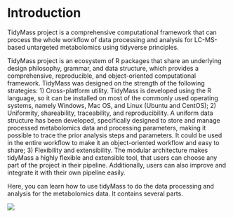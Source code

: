 # Introduction

TidyMass project is a comprehensive computational framework that can process the whole workflow of data processing and analysis for LC-MS-based untargeted metabolomics using tidyverse principles.

TidyMass project is an ecosystem of R packages that share an underlying design philosophy, grammar, and data structure, which provides a comprehensive, reproducible, and object-oriented computational framework. TidyMass was designed on the strength of the following strategies: 1) Cross-platform utility. TidyMass is developed using the R language, so it can be installed on most of the commonly used operating systems, namely Windows, Mac OS, and Linux (Ubuntu and CentOS); 2) Uniformity, shareability, traceability, and reproducibility. A uniform data structure has been developed, specifically designed to store and manage processed metabolomics data and processing parameters, making it possible to trace the prior analysis steps and parameters. It could be used in the entire workflow to make it an object-oriented workflow and easy to share; 3) Flexibility and extensibility. The modular architecture makes tidyMass a highly flexible and extensible tool, that users can choose any part of the project in their pipeline. Additionally, users can also improve and integrate it with their own pipeline easily.

Here, you can learn how to use tidyMass to do the data processing and analysis for the metabolomics data. It contains several parts.

![](figures/Figure_3.png)
